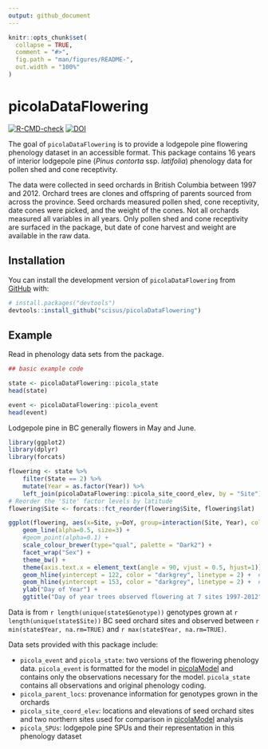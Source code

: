 ```yaml
---
output: github_document
---
```


<!-- README.md is generated from README.Rmd. Please edit that file -->

```r
knitr::opts_chunk$set(
  collapse = TRUE,
  comment = "#>",
  fig.path = "man/figures/README-",
  out.width = "100%"
)
```

# picolaDataFlowering

<!-- badges: start -->
[![R-CMD-check](https://github.com/scisus/picolaDataFlowering/actions/workflows/R-CMD-check.yaml/badge.svg)](https://github.com/scisus/picolaDataFlowering/actions/workflows/R-CMD-check.yaml)
[![DOI](https://zenodo.org/badge/DOI/10.5281/zenodo.14597484.svg)](https://doi.org/10.5281/zenodo.14597484)
<!-- badges: end -->

The goal of `picolaDataFlowering` is to provide a lodgepole pine flowering phenology dataset in an accessible format.
This package contains 16 years of interior lodgepole pine (*Pinus contorta* ssp. *latifolia*) phenology data for pollen shed and cone receptivity.

The data were collected in seed orchards in British Columbia between 1997 and 2012. Orchard trees are clones and offspring of parents sourced from across the province. Seed orchards measured pollen shed, cone receptivity, date cones were picked, and the weight of the cones. Not all orchards measured all variables in all years. Only pollen shed and cone receptivity are surfaced in the package, but date of cone harvest and weight are available in the raw data.

## Installation

You can install the development version of `picolaDataFlowering` from [GitHub](https://github.com/) with:

```r
# install.packages("devtools")
devtools::install_github("scisus/picolaDataFlowering")
```
## Example

Read in phenology data sets from the package.

```r
## basic example code

state <- picolaDataFlowering::picola_state
head(state)

event <- picolaDataFlowering::picola_event
head(event)
```

Lodgepole pine in BC generally flowers in May and June.

```r
library(ggplot2)
library(dplyr)
library(forcats)

flowering <- state %>%
    filter(State == 2) %>%
    mutate(Year = as.factor(Year)) %>%
    left_join(picolaDataFlowering::picola_site_coord_elev, by = "Site") # get latitude
# Reorder the 'Site' factor levels by latitude
flowering$Site <- forcats::fct_reorder(flowering$Site, flowering$lat) 

ggplot(flowering, aes(x=Site, y=DoY, group=interaction(Site, Year), colour = Site)) +
    geom_line(alpha=0.5, size=3) +
    #geom_point(alpha=0.1) +
    scale_colour_brewer(type="qual", palette = "Dark2") +
    facet_wrap("Sex") +
    theme_bw() +
    theme(axis.text.x = element_text(angle = 90, vjust = 0.5, hjust=1)) +
    geom_hline(yintercept = 122, color = "darkgrey", linetype = 2) +  # Dark grey vertical line at May 1
    geom_hline(yintercept = 153, color = "darkgrey", linetype = 2) +  # Dark grey vertical line at June 1
    ylab("Day of Year") +
    ggtitle("Day of year trees observed flowering at 7 sites 1997-2012", subtitle = "Sites ordered by latitude")

```

Data is from `r length(unique(state$Genotype))` genotypes grown at 
`r length(unique(state$Site))` BC seed orchard sites and observed between `r min(state$Year, na.rm=TRUE)` 
and `r max(state$Year, na.rm=TRUE)`.

Data sets provided with this package include:

- `picola_event` and `picola_state`: two versions of the flowering phenology data. `picola_event` is formatted for the model in [picolaModel](https://github.com/scisus/picolaModel) and contains only the observations necessary for the model. `picola_state` contains all observations and original phenology coding.
- `picola_parent_locs`: provenance information for genotypes grown in the orchards
- `picola_site_coord_elev`: locations and elevations of seed orchard sites and two northern sites used for comparison in [picolaModel](https://github.com/scisus/picolaModel) analysis
- `picola_SPUs`: lodgepole pine SPUs and their representation in this phenology dataset
